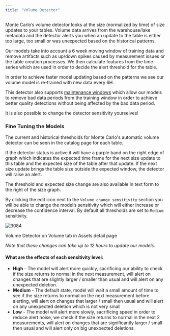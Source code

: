 ```yaml
---
title: "Volume Detector"
---
```


Monte Carlo’s volume detector looks at the size (normalized by time) of size updates to your tables. Volume data arrives from the warehouse/lake metadata and the detector alerts you when an update to the table is either too large, too small or was unexpected based on the historical patterns. 

Our models take into account a 6 week moving window of training data and remove artifacts such as up/down spikes caused by measurement issues or the table creation processes. We then calculate features from the time-series which are used in order to decide the alert threshold for the table.

In order to achieve faster model updating based on the patterns we see our volume model is re-trained with new data every 6H.

This detector also supports [maintenance windows](/docs/detectors-overview#maintenance-windows) which allow our models to remove bad data periods from the training window in order to achieve better quality detections without being affected by the bad data period.

It is also possible to change the detector sensitivity yourselves!

### Fine Tuning the Models

The current and historical thresholds for Monte Carlo's automatic volume detector can be seen in the catalog page for each table.

If the detector status is active it will have a purple band on the right edge of graph which indicates the expected time frame for the next size update to this table and the expected size of the table after that update. If the next size update brings the table size outside the expected window, the detector will raise an alert.

The threshold and expected size change are also available in text form to the right of the size graph.

By clicking the edit icon next to the `Volume change sensitivity` section you will be able to change the model’s sensitivity which will either increase or decrease the confidence interval. By default all thresholds are set to `Medium` sensitivity.

![3084](/images/fc55a89-Untitled_4.png "Untitled (4).png")

Volume Detector on Volume tab in Assets detail page

_Note that these changes can take up to 12 hours to update our models._

#### What are the effects of each sensitivity level:

* **High** \- The model will alert more quickly, sacrificing our ability to check if the size returns to normal in the next measurement, will alert on changes that are slightly larger / smaller than usual and will alert on any unexpected deletion.
* **Medium** \- The default state, model will wait a small amount of time to see if the size returns to normal on the next measurement before alerting, will alert on changes that larger / small then usual and will alert on any unexpected deletion which is not very small
* **Low** \- The model will alert more slowly, sacrificing speed in order to reduce alert noise, we check if the size returns to normal in the next 2 measurements, will alert on changes that are significantly larger / small then usual and will alert only on big unexpected deletions.